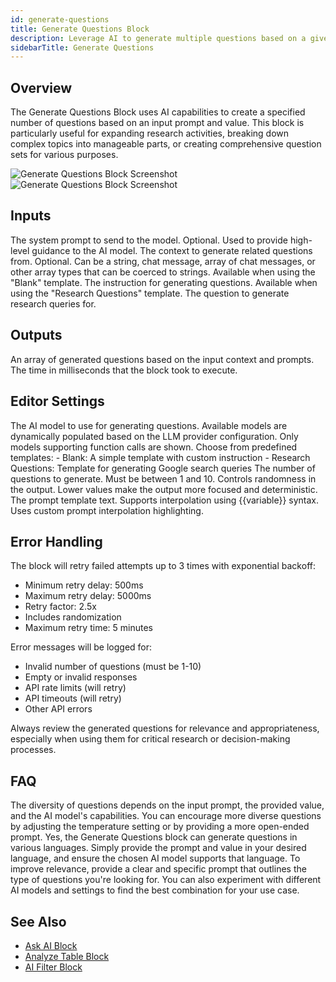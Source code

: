 ```yaml
---
id: generate-questions
title: Generate Questions Block
description: Leverage AI to generate multiple questions based on a given prompt and value
sidebarTitle: Generate Questions
---
```


## Overview

The Generate Questions Block uses AI capabilities to create a specified number of questions based on an input prompt and value. This block is particularly useful for expanding research activities, breaking down complex topics into manageable parts, or creating comprehensive question sets for various purposes.

<Frame className="block dark:hidden">
  <img src="/block-reference/assets/generate_questions_light.png" alt="Generate Questions Block Screenshot" />
</Frame>
<Frame className="hidden dark:block">
  <img src="/block-reference/assets/generate_questions_dark.png" alt="Generate Questions Block Screenshot" />
</Frame>

## Inputs

<ParamField path="systemPrompt" type="string">
  The system prompt to send to the model. Optional. Used to provide high-level guidance to the AI model.
</ParamField>

<ParamField path="context" type="string | chat-message | chat-message[] | array">
  The context to generate related questions from. Optional. Can be a string, chat message, array of chat messages, or other array types that can be coerced to strings.
</ParamField>

<ParamField path="instruction" type="string">
  Available when using the "Blank" template. The instruction for generating questions.
</ParamField>

<ParamField path="question" type="string">
  Available when using the "Research Questions" template. The question to generate research queries for.
</ParamField>

## Outputs

<ResponseField name="questions" type="string[]">
  An array of generated questions based on the input context and prompts.
</ResponseField>

<ResponseField name="duration" type="number">
  The time in milliseconds that the block took to execute.
</ResponseField>

## Editor Settings

<ParamField path="AI Model" type="string" default="default">
  The AI model to use for generating questions. Available models are dynamically populated based on the LLM provider configuration. Only models supporting function calls are shown.
</ParamField>

<ParamField path="From Template" type="string" default="Research Questions">
  Choose from predefined templates:
  - Blank: A simple template with custom instruction
  - Research Questions: Template for generating Google search queries
</ParamField>

<ParamField path="Number of Questions" type="number" default={3} min={1} max={10}>
  The number of questions to generate. Must be between 1 and 10.
</ParamField>

<ParamField path="Temperature" type="number" default={0.5} min={0} max={1} step={0.1}>
  Controls randomness in the output. Lower values make the output more focused and deterministic.
</ParamField>

<ParamField path="Prompt Text" type="code">
  The prompt template text. Supports interpolation using {{variable}} syntax. Uses custom prompt interpolation highlighting.
</ParamField>

## Error Handling

The block will retry failed attempts up to 3 times with exponential backoff:
- Minimum retry delay: 500ms
- Maximum retry delay: 5000ms
- Retry factor: 2.5x
- Includes randomization
- Maximum retry time: 5 minutes

Error messages will be logged for:
- Invalid number of questions (must be 1-10)
- Empty or invalid responses
- API rate limits (will retry)
- API timeouts (will retry)
- Other API errors

<Warning>
  Always review the generated questions for relevance and appropriateness, especially when using them for critical research or decision-making processes.
</Warning>

## FAQ

<AccordionGroup>
  <Accordion title="How diverse are the generated questions?">
    The diversity of questions depends on the input prompt, the provided value, and the AI model's capabilities. You can encourage more diverse questions by adjusting the temperature setting or by providing a more open-ended prompt.
  </Accordion>

  <Accordion title="Can I generate questions in languages other than English?">
    Yes, the Generate Questions block can generate questions in various languages. Simply provide the prompt and value in your desired language, and ensure the chosen AI model supports that language.
  </Accordion>

  <Accordion title="How can I ensure the generated questions are relevant to my specific needs?">
    To improve relevance, provide a clear and specific prompt that outlines the type of questions you're looking for. You can also experiment with different AI models and settings to find the best combination for your use case.
  </Accordion>
</AccordionGroup>

## See Also

- [Ask AI Block](/block-reference/ai/ask-ai)
- [Analyze Table Block](/block-reference/ai/analyze-table)
- [AI Filter Block](/block-reference/ai/ai-filter)
